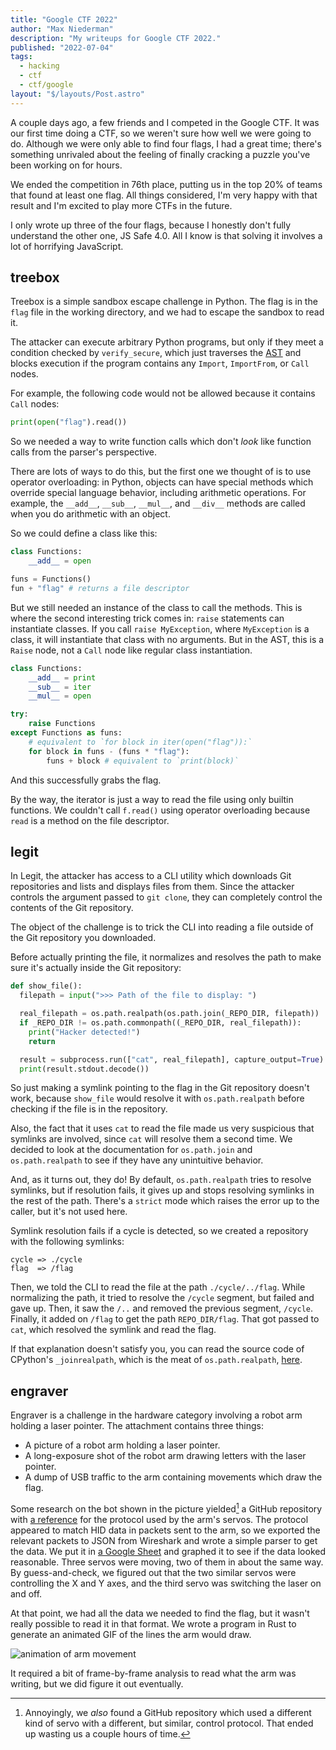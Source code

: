 ```yaml
---
title: "Google CTF 2022"
author: "Max Niederman"
description: "My writeups for Google CTF 2022."
published: "2022-07-04"
tags:
  - hacking
  - ctf
  - ctf/google
layout: "$/layouts/Post.astro"
---
```


A couple days ago, a few friends and I competed in the Google CTF. It was our first time doing a CTF, so we weren't sure how well we were going to do. Although we were only able to find four flags, I had a great time; there's something unrivaled about the feeling of finally cracking a puzzle you've been working on for hours.

We ended the competition in 76th place, putting us in the top 20% of teams that found at least one flag. All things considered, I'm very happy with that result and I'm excited to play more CTFs in the future.

I only wrote up three of the four flags, because I honestly don't fully understand the other one, JS Safe 4.0. All I know is that solving it involves a lot of horrifying JavaScript.

## treebox

Treebox is a simple sandbox escape challenge in Python. The flag is in the `flag` file in the working directory, and we had to escape the sandbox to read it.

The attacker can execute arbitrary Python programs, but only if they meet a condition checked by `verify_secure`, which just traverses the [AST](https://en.wikipedia.org/wiki/Abstract_syntax_tree) and blocks execution if the program contains any `Import`, `ImportFrom`, or `Call` nodes.

For example, the following code would not be allowed because it contains `Call` nodes:

```python
print(open("flag").read())
```

So we needed a way to write function calls which don't _look_ like function calls from the parser's perspective.

There are lots of ways to do this, but the first one we thought of is to use operator overloading: in Python, objects can have special methods which override special language behavior, including arithmetic operations. For example, the `__add__`, `__sub__`, `__mul__`, and `__div__` methods are called when you do arithmetic with an object.

So we could define a class like this:

```python
class Functions:
    __add__ = open

funs = Functions()
fun + "flag" # returns a file descriptor
```

But we still needed an instance of the class to call the methods. This is where the second interesting trick comes in: `raise` statements can instantiate classes. If you call `raise MyException`, where `MyException` is a class, it will instantiate that class with no arguments. But in the AST, this is a `Raise` node, not a `Call` node like regular class instantiation.

```python
class Functions:
    __add__ = print
    __sub__ = iter
    __mul__ = open

try:
    raise Functions
except Functions as funs:
    # equivalent to `for block in iter(open("flag")):`
    for block in funs - (funs * "flag"):
        funs + block # equivalent to `print(block)`
```

And this successfully grabs the flag.

By the way, the iterator is just a way to read the file using only builtin functions. We couldn't call `f.read()` using operator overloading because `read` is a method on the file descriptor.

## legit

In Legit, the attacker has access to a CLI utility which downloads Git repositories and lists and displays files from them. Since the attacker controls the argument passed to `git clone`, they can completely control the contents of the Git repository.

The object of the challenge is to trick the CLI into reading a file outside of the Git repository you downloaded.

Before actually printing the file, it normalizes and resolves the path to make sure it's actually inside the Git repository:

```python
def show_file():
  filepath = input(">>> Path of the file to display: ")

  real_filepath = os.path.realpath(os.path.join(_REPO_DIR, filepath))
  if _REPO_DIR != os.path.commonpath((_REPO_DIR, real_filepath)):
    print("Hacker detected!")
    return

  result = subprocess.run(["cat", real_filepath], capture_output=True)
  print(result.stdout.decode())
```

So just making a symlink pointing to the flag in the Git repository doesn't work, because `show_file` would resolve it with `os.path.realpath` before checking if the file is in the repository.

Also, the fact that it uses `cat` to read the file made us very suspicious that symlinks are involved, since `cat` will resolve them a second time. We decided to look at the documentation for `os.path.join` and `os.path.realpath` to see if they have any unintuitive behavior.

And, as it turns out, they do! By default, `os.path.realpath` tries to resolve symlinks, but if resolution fails, it gives up and stops resolving symlinks in the rest of the path. There's a `strict` mode which raises the error up to the caller, but it's not used here.

Symlink resolution fails if a cycle is detected, so we created a repository with the following symlinks:

```
cycle => ./cycle
flag  => /flag
```

Then, we told the CLI to read the file at the path `./cycle/../flag`. While normalizing the path, it tried to resolve the `/cycle` segment, but failed and gave up. Then, it saw the `/..` and removed the previous segment, `/cycle`. Finally, it added on `/flag` to get the path `REPO_DIR/flag`. That got passed to `cat`, which resolved the symlink and read the flag.

If that explanation doesn't satisfy you, you can read the source code of CPython's `_joinrealpath`, which is the meat of `os.path.realpath`, [here](https://github.com/python/cpython/blob/cf1732619a61f7b7b5223ebaf6be6455d28257f2/Lib/posixpath.py#L400).

## engraver

Engraver is a challenge in the hardware category involving a robot arm holding a laser pointer. The attachment contains three things:

- A picture of a robot arm holding a laser pointer.
- A long-exposure shot of the robot arm drawing letters with the laser pointer.
- A dump of USB traffic to the arm containing movements which draw the flag.

Some research on the bot shown in the picture yielded[^1] a GitHub repository with [a reference](https://github.com/bharrisonb/LSC-6_Cmd_Photon/blob/master/LSC-6%20LewanSoul%20Communitcation%20Protocol%20of%20Servo%20Controller.pdf) for the protocol used by the arm's servos. The protocol appeared to match HID data in packets sent to the arm, so we exported the relevant packets to JSON from Wireshark and wrote a simple parser to get the data. We put it in [a Google Sheet](https://docs.google.com/spreadsheets/d/1o5WzEaTdthRJO7yFNi9ONgJI-nG2s2aFh-_y4KPyjPk/edit?usp=sharing) and graphed it to see if the data looked reasonable. Three servos were moving, two of them in about the same way. By guess-and-check, we figured out that the two similar servos were controlling the X and Y axes, and the third servo was switching the laser on and off.

[^1]: Annoyingly, we _also_ found a GitHub repository which used a different kind of servo with a different, but similar, control protocol. That ended up wasting us a couple hours of time.

At that point, we had all the data we needed to find the flag, but it wasn't really possible to read it in that format. We wrote a program in Rust to generate an animated GIF of the lines the arm would draw.

<img src={engraverAnimation} alt="animation of arm movement" />

It required a bit of frame-by-frame analysis to read what the arm was writing, but we did figure it out eventually.
